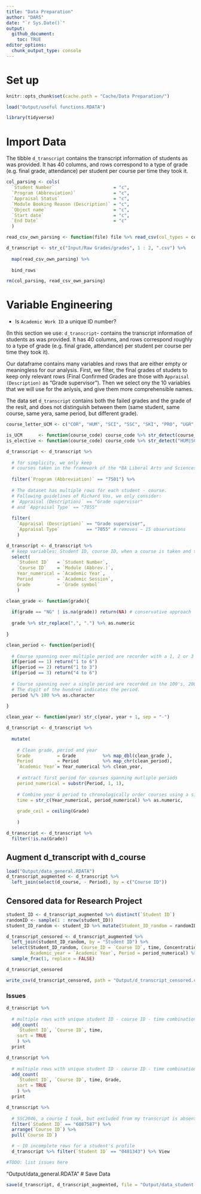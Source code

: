 ```yaml
---
title: "Data Preparation"
author: "DARS"
date: "`r Sys.Date()`"
output: 
  github_document:
    toc: TRUE
editor_options: 
  chunk_output_type: console
---
```


# Set up

```r
knitr::opts_chunk$set(cache.path = "Cache/Data Preparation/")

load("Output/useful functions.RDATA")

library(tidyverse)
```

# Import Data
The tibble `d_transcript` contains the transcript information of students as was provided. It has 40 columns, and rows correspond to a type of grade (e.g. final grade, attendance) per student per course per time they took it.

```r
col_parsing <- cols(
  `Student Number`                      = "c",
  `Program (Abbreviation)`              = "c",
  `Appraisal Status`                    = "c",
  `Module Booking Reason (Description)` = "c",
  `Object name`                         = "c",
  `Start date`                          = "c",
  `End Date`                            = "c"
  )

read_csv_own_parsing <- function(file) file %>% read_csv(col_types = col_parsing)
```

```r
d_transcript <- str_c("Input/Raw Grades/grades", 1 : 2, ".csv") %>%
  
  map(read_csv_own_parsing) %>%
  
  bind_rows

rm(col_parsing, read_csv_own_parsing)
```

# Variable Engineering

* Is `Academic Work ID` a unique ID number?

(In this section we use: `d_transcript`- contains the transcript information of students as was provided. It has 40 columns, and rows correspond roughly to a type of grade (e.g. final grade, attendance) per student per course per time they took it).

Our dataframe contains many variables and rows that are either empty or meaningless for our analysis. First, we filter, the final grades of studets to keep only relevant rows (Final Confirmed Grades are those with `Appraisal (Description)` as "Grade supervisor"). Then we select ony the 10 variables that we will use for the anlysis, and give them more comprehensible names.

The data set `d_transcript` contains both the failed grades and the grade of the resit, and does not distinguish between them (same student, same course, same yera, same period, but different grade).

```r
course_letter_UCM <- c("COR", "HUM", "SCI", "SSC", "SKI", "PRO", "UGR", "CAP") %>% collapse_or

is_UCM      <- function(course_code) course_code %>% str_detect(course_letter_UCM)
is_elective <- function(course_code) course_code %>% str_detect("HUM|SCI|SSC")
```

```r
d_transcript <- d_transcript %>%
  
  # for simplicity, we only keep 
  # courses taken in the framework of the *BA Liberal Arts and Sciences (UCM)* (Program (Abbreviation) = 7501)
  
  filter(`Program (Abbreviation)` == "7501") %>%
  
  # The dataset has multiple rows for each student - course.
  # Following guidelines of Richard Vos, we only consider: 
  # `Appraisal (Description)` == "Grade supervisor"
  # and `Appraisal Type` == "7055"
  
  filter(
    `Appraisal (Description)` == "Grade supervisor",
    `Appraisal Type`          == "7055" # removes ~ 15 observations
    )
```

```r
d_transcript <- d_transcript %>%
  # keep variables: Student ID, course ID, when a course is taken and the grade 
  select(
    `Student ID`   = `Student Number`,
    `Course ID`    = `Module (Abbrev.)`,
    Year_numerical = `Academic Year`,
    Period         = `Academic Session`,
    Grade          = `Grade symbol`
    )
```

```r
clean_grade <- function(grade){
  
  if(grade == "NG" | is.na(grade)) return(NA) # conservative approach
  
  grade %>% str_replace(",", ".") %>% as.numeric
  
}
```

```r
clean_period <- function(period){
  
  # Course spanning over multiple period are recorder with a 1, 2 or 3
  if(period == 1) return("1 to 6")
  if(period == 2) return("1 to 3")
  if(period == 3) return("4 to 6")
  
  # Course spanning over a single period are recorded in the 100's, 200's, etc.
  # The digit of the hundred indicates the period.
  period %/% 100 %>% as.character
  
}
```

```r
clean_year <- function(year) str_c(year, year + 1, sep = "-")
```

```r
d_transcript <- d_transcript %>%
  
  mutate(
    
    # Clean grade, period and year
    Grade          = Grade          %>% map_dbl(clean_grade ),
    Period         = Period         %>% map_chr(clean_period),
    `Academic Year`= Year_numerical %>% clean_year,
    
    # extract first period for courses spanning mutliple periods
    period_numerical = substr(Period, 1, 1),
    
    # Combine year & period to chronologically order courses using a single variable
    time = str_c(Year_numerical, period_numerical) %>% as.numeric,
    
    grade_ceil = ceiling(Grade)
    
    )
```

```r
d_transcript <- d_transcript %>%
  filter(!is.na(Grade))
```

## Augment d_transcript with d_course
```r
load("Output/data_general.RDATA")
d_transcript_augmented <- d_transcript %>%
  left_join(select(d_course, - Period), by = c("Course ID"))
```

## Censored data for Research Project 

```r
student_ID <- d_transcript_augmented %>% distinct(`Student ID`)
randomID <- sample(1 : nrow(student_ID))
student_ID_random <- student_ID %>% mutate(Student_ID_random = randomID)

d_transcript_censored <- d_transcript_augmented %>%
  left_join(student_ID_random, by = "Student ID") %>%
  select(Student_ID_random, Course_ID = `Course ID`, time, Concentration, Cluster,
         Academic_year = `Academic Year`, Period = period_numerical) %>%
  sample_frac(1, replace = FALSE)

d_transcript_censored

write_csv(d_transcript_censored, path = "Output/d_transcript_censored.csv")
```


### Issues
```r
d_transcript %>%
  
  # multiple rows with unique student ID - course ID - time combination.
  add_count(
    `Student ID`, `Course ID`, time,
    sort = TRUE
    ) %>%
  print

d_transcript %>%
  
  # multiple rows with unique student ID - course ID - time combination - grade.
  add_count(
    `Student ID`, `Course ID`, time, Grade,
    sort = TRUE
    ) %>%
  print

d_transcript %>%
  
  # SSC2046, a course I took, but excluded from my transcript is absent from the data set
  filter(`Student ID` == "6087587") %>%
  arrange(`Course ID`) %>%
  pull(`Course ID`)

  # ~ 10 incomplete rows for a student's profile
  d_transcript %>% filter(`Student ID` == "0481343") %>% View

#TODO: list issues here
```
"Output/data_general.RDATA"
# Save Data
```r
save(d_transcript, d_transcript_augmented, file = "Output/data_student.RDATA")
```